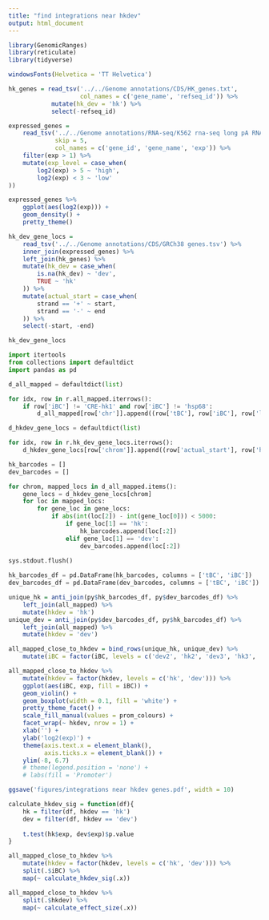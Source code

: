 ---
title: "find integrations near hkdev"
output: html_document
---

```{r message=F}
library(GenomicRanges)
library(reticulate)
library(tidyverse)
```
```{r}
windowsFonts(Helvetica = 'TT Helvetica')
```

```{r message=F}
hk_genes = read_tsv('../../Genome annotations/CDS/HK_genes.txt',
                    col_names = c('gene_name', 'refseq_id')) %>%
            mutate(hk_dev = 'hk') %>%
            select(-refseq_id)
```

```{r message=F}
expressed_genes =
    read_tsv('../../Genome annotations/RNA-seq/K562 rna-seq long pA RNA.tsv', 
             skip = 5,
             col_names = c('gene_id', 'gene_name', 'exp')) %>%
    filter(exp > 1) %>%
    mutate(exp_level = case_when(
        log2(exp) > 5 ~ 'high',
        log2(exp) < 3 ~ 'low'
)) 
```

```{r}
expressed_genes %>%
    ggplot(aes(log2(exp))) +
    geom_density() +
    pretty_theme()
```

```{r message=F}
hk_dev_gene_locs =
    read_tsv('../../Genome annotations/CDS/GRCh38 genes.tsv') %>%
    inner_join(expressed_genes) %>%
    left_join(hk_genes) %>%
    mutate(hk_dev = case_when(
        is.na(hk_dev) ~ 'dev',
        TRUE ~ 'hk'
    )) %>%
    mutate(actual_start = case_when(
        strand == '+' ~ start,
        strand == '-' ~ end
    )) %>%
    select(-start, -end)
```

```{r}
hk_dev_gene_locs
```


```{python}
import itertools
from collections import defaultdict
import pandas as pd
```

```{python}
d_all_mapped = defaultdict(list)

for idx, row in r.all_mapped.iterrows():
    if row['iBC'] != 'CRE-hk1' and row['iBC'] != 'hsp68':
        d_all_mapped[row['chr']].append((row['tBC'], row['iBC'], row['location']))
```

```{python}
d_hkdev_gene_locs = defaultdict(list)

for idx, row in r.hk_dev_gene_locs.iterrows():
    d_hkdev_gene_locs[row['chrom']].append((row['actual_start'], row['hk_dev'], row['exp_level']))
```

```{python}
hk_barcodes = []
dev_barcodes = []

for chrom, mapped_locs in d_all_mapped.items():
    gene_locs = d_hkdev_gene_locs[chrom]
    for loc in mapped_locs:
        for gene_loc in gene_locs:
            if abs(int(loc[2]) - int(gene_loc[0])) < 5000:
                if gene_loc[1] == 'hk':
                    hk_barcodes.append(loc[:2])
                elif gene_loc[1] == 'dev':
                    dev_barcodes.append(loc[:2])
                    
sys.stdout.flush()
```

```{python}
hk_barcodes_df = pd.DataFrame(hk_barcodes, columns = ['tBC', 'iBC'])
dev_barcodes_df = pd.DataFrame(dev_barcodes, columns = ['tBC', 'iBC'])
```

```{r}
unique_hk = anti_join(py$hk_barcodes_df, py$dev_barcodes_df) %>%
    left_join(all_mapped) %>%
    mutate(hkdev = 'hk')
unique_dev = anti_join(py$dev_barcodes_df, py$hk_barcodes_df) %>%
    left_join(all_mapped) %>%
    mutate(hkdev = 'dev')

all_mapped_close_to_hkdev = bind_rows(unique_hk, unique_dev) %>%
    mutate(iBC = factor(iBC, levels = c('dev2', 'hk2', 'dev3', 'hk3', 'dev1', 'hk1')))
```

```{r}
all_mapped_close_to_hkdev %>%
    mutate(hkdev = factor(hkdev, levels = c('hk', 'dev'))) %>%
    ggplot(aes(iBC, exp, fill = iBC)) +
    geom_violin() +
    geom_boxplot(width = 0.1, fill = 'white') +
    pretty_theme_facet() +
    scale_fill_manual(values = prom_colours) +
    facet_wrap(~ hkdev, nrow = 1) +
    xlab('') +
    ylab('log2(exp)') +
    theme(axis.text.x = element_blank(),
          axis.ticks.x = element_blank()) +
    ylim(-8, 6.7)
    # theme(legend.position = 'none') +
    # labs(fill = 'Promoter')

ggsave('figures/integrations near hkdev genes.pdf', width = 10)
```
```{r}
calculate_hkdev_sig = function(df){
    hk = filter(df, hkdev == 'hk')
    dev = filter(df, hkdev == 'dev')
    
    t.test(hk$exp, dev$exp)$p.value
}
```


```{r}
all_mapped_close_to_hkdev %>%
    mutate(hkdev = factor(hkdev, levels = c('hk', 'dev'))) %>%
    split(.$iBC) %>%
    map(~ calculate_hkdev_sig(.x))
```

```{r}
all_mapped_close_to_hkdev %>%
    split(.$hkdev) %>%
    map(~ calculate_effect_size(.x)) 
```